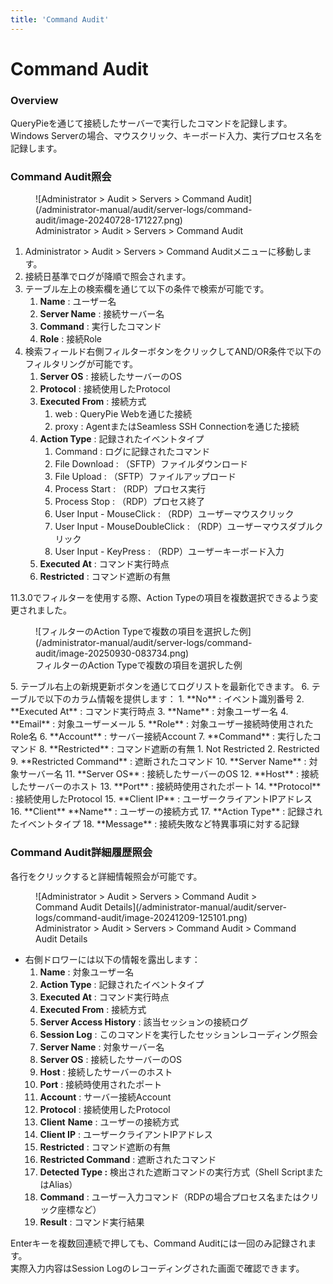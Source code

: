 ```yaml
---
title: 'Command Audit'
---
```



# Command Audit

### Overview

QueryPieを通じて接続したサーバーで実行したコマンドを記録します。Windows Serverの場合、マウスクリック、キーボード入力、実行プロセス名を記録します。

### Command Audit照会

<figure data-layout="center" data-align="center">
![Administrator &gt; Audit &gt; Servers &gt; Command Audit](/administrator-manual/audit/server-logs/command-audit/image-20240728-171227.png)
<figcaption>
Administrator &gt; Audit &gt; Servers &gt; Command Audit
</figcaption>
</figure>

1. Administrator &gt; Audit &gt; Servers &gt; Command Auditメニューに移動します。
2. 接続日基準でログが降順で照会されます。
3. テーブル左上の検索欄を通じて以下の条件で検索が可能です。
    1.  **Name**  : ユーザー名
    2.  **Server Name**  : 接続サーバー名
    3.  **Command**  : 実行したコマンド
    4.  **Role**  : 接続Role
4. 検索フィールド右側フィルターボタンをクリックしてAND/OR条件で以下のフィルタリングが可能です。
    1.  **Server OS**  : 接続したサーバーのOS
    2.  **Protocol** : 接続使用したProtocol
    3.  **Executed From** : 接続方式
        1. web : QueryPie Webを通じた接続
        2. proxy : AgentまたはSeamless SSH Connectionを通じた接続
    4.  **Action Type** : 記録されたイベントタイプ
        1. Command : ログに記録されたコマンド
        2. File Download : （SFTP）ファイルダウンロード
        3. File Upload : （SFTP）ファイルアップロード
        4. Process Start : （RDP）プロセス実行
        5. Process Stop : （RDP）プロセス終了
        6. User Input - MouseClick : （RDP）ユーザーマウスクリック
        7. User Input - MouseDoubleClick : （RDP）ユーザーマウスダブルクリック
        8. User Input - KeyPress : （RDP）ユーザーキーボード入力
    5.  **Executed At**  : コマンド実行時点
    6.  **Restricted**  : コマンド遮断の有無

<Callout type="info">
11.3.0でフィルターを使用する際、Action Typeの項目を複数選択できるよう変更されました。
<figure data-layout="center" data-align="center">
![フィルターのAction Typeで複数の項目を選択した例](/administrator-manual/audit/server-logs/command-audit/image-20250930-083734.png)
<figcaption>
フィルターのAction Typeで複数の項目を選択した例
</figcaption>
</figure>
</Callout>
5. テーブル右上の新規更新ボタンを通じてログリストを最新化できます。
6. テーブルで以下のカラム情報を提供します：
    1.  **No**  : イベント識別番号
    2.  **Executed At**  : コマンド実行時点
    3.  **Name**  : 対象ユーザー名
    4.  **Email**  : 対象ユーザーメール
    5.  **Role**  : 対象ユーザー接続時使用されたRole名
    6.  **Account**  : サーバー接続Account
    7.  **Command**  : 実行したコマンド
    8.  **Restricted**  : コマンド遮断の有無
        1. Not Restricted
        2. Restricted
    9.  **Restricted Command**  : 遮断されたコマンド
    10.  **Server Name**  : 対象サーバー名
    11.  **Server OS**  : 接続したサーバーのOS
    12.  **Host**  : 接続したサーバーのホスト
    13.  **Port**  : 接続時使用されたポート
    14.  **Protocol** : 接続使用したProtocol
    15.  **Client IP**  : ユーザークライアントIPアドレス
    16.  **Client**   **Name**  : ユーザーの接続方式
    17.  **Action Type** : 記録されたイベントタイプ
    18.  **Message**  : 接続失敗など特異事項に対する記録

### Command Audit詳細履歴照会

各行をクリックすると詳細情報照会が可能です。


<figure data-layout="center" data-align="center">
![Administrator &gt; Audit &gt; Servers &gt; Command Audit &gt; Command Audit Details](/administrator-manual/audit/server-logs/command-audit/image-20241209-125101.png)
<figcaption>
Administrator &gt; Audit &gt; Servers &gt; Command Audit &gt; Command Audit Details
</figcaption>
</figure>

* 右側ドロワーには以下の情報を露出します：
    1.  **Name**  : 対象ユーザー名
    2.  **Action Type** : 記録されたイベントタイプ
    3.  **Executed At**  : コマンド実行時点
    4.  **Executed From** : 接続方式
    5.  **Server Access History** : 該当セッションの接続ログ
    6.  **Session Log**  : このコマンドを実行したセッションレコーディング照会
    7.  **Server Name**  : 対象サーバー名
    8.  **Server OS**  : 接続したサーバーのOS
    9.  **Host**  : 接続したサーバーのホスト
    10.  **Port**  : 接続時使用されたポート
    11.  **Account**  : サーバー接続Account
    12.  **Protocol** : 接続使用したProtocol
    13.  **Client**   **Name**  : ユーザーの接続方式
    14.  **Client IP**  : ユーザークライアントIPアドレス
    15.  **Restricted**  : コマンド遮断の有無
    16.  **Restricted Command**  : 遮断されたコマンド
    17.  **Detected Type :** 検出された遮断コマンドの実行方式（Shell ScriptまたはAlias）
    18.  **Command**  : ユーザー入力コマンド（RDPの場合プロセス名またはクリック座標など）
    19.  **Result**  : コマンド実行結果


<Callout type="important">
Enterキーを複数回連続で押しても、Command Auditには一回のみ記録されます。<br/>実際入力内容はSession Logのレコーディングされた画面で確認できます。
</Callout>
